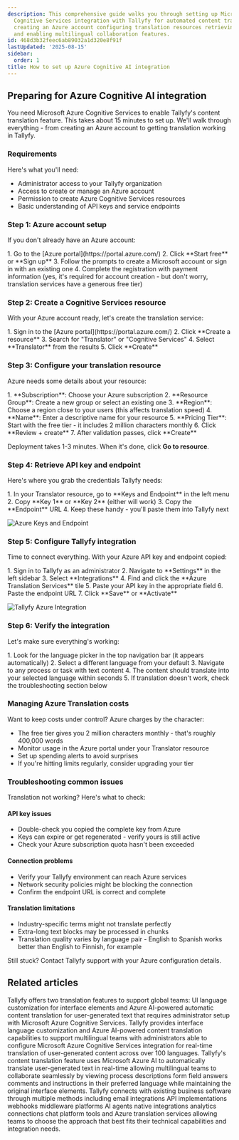 ```yaml
---
description: This comprehensive guide walks you through setting up Microsoft Azure
  Cognitive Services integration with Tallyfy for automated content translation including
  creating an Azure account configuring translation resources retrieving API credentials
  and enabling multilingual collaboration features.
id: 468d3b32feec6ab89032a1d320e8f91f
lastUpdated: '2025-08-15'
sidebar:
  order: 1
title: How to set up Azure Cognitive AI integration
---
```



## Preparing for Azure Cognitive AI integration

You need Microsoft Azure Cognitive Services to enable Tallyfy's content translation feature. This takes about 15 minutes to set up. We'll walk through everything - from creating an Azure account to getting translation working in Tallyfy.

### Requirements

Here's what you'll need:

- Administrator access to your Tallyfy organization
- Access to create or manage an Azure account
- Permission to create Azure Cognitive Services resources
- Basic understanding of API keys and service endpoints

### Step 1: Azure account setup

If you don't already have an Azure account:

<Steps>
1. Go to the [Azure portal](https://portal.azure.com/)
2. Click **Start free** or **Sign up**
3. Follow the prompts to create a Microsoft account or sign in with an existing one
4. Complete the registration with payment information (yes, it's required for account creation - but don't worry, translation services have a generous free tier)
</Steps>

### Step 2: Create a Cognitive Services resource

With your Azure account ready, let's create the translation service:

<Steps>
1. Sign in to the [Azure portal](https://portal.azure.com/)
2. Click **Create a resource**
3. Search for "Translator" or "Cognitive Services"
4. Select **Translator** from the results
5. Click **Create**
</Steps>

### Step 3: Configure your translation resource

Azure needs some details about your resource:

<Steps>
1. **Subscription**: Choose your Azure subscription
2. **Resource Group**: Create a new group or select an existing one
3. **Region**: Choose a region close to your users (this affects translation speed)
4. **Name**: Enter a descriptive name for your resource
5. **Pricing Tier**: Start with the free tier - it includes 2 million characters monthly
6. Click **Review + create**
7. After validation passes, click **Create**
</Steps>

Deployment takes 1-3 minutes. When it's done, click **Go to resource**.

### Step 4: Retrieve API key and endpoint

Here's where you grab the credentials Tallyfy needs:

<Steps>
1. In your Translator resource, go to **Keys and Endpoint** in the left menu
2. Copy **Key 1** or **Key 2** (either will work)
3. Copy the **Endpoint** URL
4. Keep these handy - you'll paste them into Tallyfy next
</Steps>

![Azure Keys and Endpoint](https://screenshots.tallyfy.com/tallyfy%2Fpro%2Fdesktop-light-azure-keys-endpoint.png)

### Step 5: Configure Tallyfy integration

Time to connect everything. With your Azure API key and endpoint copied:

<Steps>
1. Sign in to Tallyfy as an administrator
2. Navigate to **Settings** in the left sidebar
3. Select **Integrations**
4. Find and click the **Azure Translation Services** tile
5. Paste your API key in the appropriate field
6. Paste the endpoint URL
7. Click **Save** or **Activate**
</Steps>

![Tallyfy Azure Integration](https://screenshots.tallyfy.com/tallyfy%2Fpro%2Fdesktop-light-azure-integration-setup.png)

### Step 6: Verify the integration

Let's make sure everything's working:

<Steps>
1. Look for the language picker in the top navigation bar (it appears automatically)
2. Select a different language from your default
3. Navigate to any process or task with text content
4. The content should translate into your selected language within seconds
5. If translation doesn't work, check the troubleshooting section below
</Steps>

### Managing Azure Translation costs

Want to keep costs under control? Azure charges by the character:

- The free tier gives you 2 million characters monthly - that's roughly 400,000 words
- Monitor usage in the Azure portal under your Translator resource
- Set up spending alerts to avoid surprises
- If you're hitting limits regularly, consider upgrading your tier

### Troubleshooting common issues

Translation not working? Here's what to check:

#### API key issues

- Double-check you copied the complete key from Azure
- Keys can expire or get regenerated - verify yours is still active
- Check your Azure subscription quota hasn't been exceeded

#### Connection problems

- Verify your Tallyfy environment can reach Azure services
- Network security policies might be blocking the connection
- Confirm the endpoint URL is correct and complete

#### Translation limitations

- Industry-specific terms might not translate perfectly
- Extra-long text blocks may be processed in chunks
- Translation quality varies by language pair - English to Spanish works better than English to Finnish, for example

Still stuck? Contact Tallyfy support with your Azure configuration details.


## Related articles
<CardGrid>
<LinkTitleCard header="<b>Integrations > Azure translation services</b>" href="/products/pro/integrations/azure-translation/" > Tallyfy offers two translation features to support global teams: UI language customization for interface elements and Azure AI-powered automatic content translation for user-generated text that requires administrator setup with Microsoft Azure Cognitive Services. </LinkTitleCard>
<LinkTitleCard header="<b>Miscellaneous > Translate content</b>" href="/products/pro/miscellaneous/how-can-i-translate-content-in-tallyfy/" > Tallyfy provides interface language customization and Azure AI-powered content translation capabilities to support multilingual teams with administrators able to configure Microsoft Azure Cognitive Services integration for real-time translation of user-generated content across over 100 languages. </LinkTitleCard>
<LinkTitleCard header="<b>Azure Translation > How to use content translation</b>" href="/products/pro/integrations/azure-translation/how-to-use-content-translation/" > Tallyfy's content translation feature uses Microsoft Azure AI to automatically translate user-generated text in real-time allowing multilingual teams to collaborate seamlessly by viewing process descriptions form field answers comments and instructions in their preferred language while maintaining the original interface elements. </LinkTitleCard>
<LinkTitleCard header="<b>Pro > Integrations</b>" href="/products/pro/integrations/" > Tallyfy connects with existing business software through multiple methods including email integrations API implementations webhooks middleware platforms AI agents native integrations analytics connections chat platform tools and Azure translation services allowing teams to choose the approach that best fits their technical capabilities and integration needs. </LinkTitleCard>
</CardGrid>